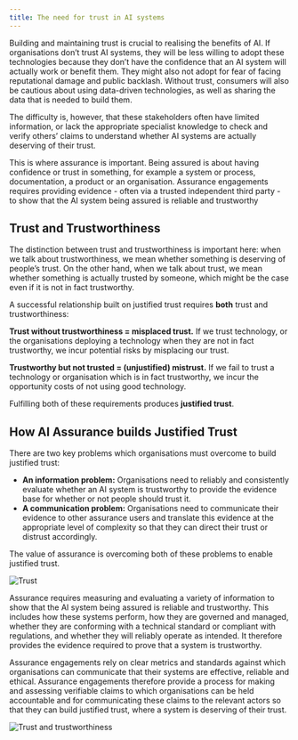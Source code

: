 ```yaml
---
title: The need for trust in AI systems
---
```



<CookieBanner />

Building and maintaining trust is crucial to realising the benefits of AI. If organisations don’t trust AI systems, they will be less willing to adopt these technologies because they don’t have the confidence that an AI system will actually work or benefit them. They might also not adopt for fear of facing reputational damage and public backlash. Without trust, consumers will also be cautious about using data-driven technologies, as well as sharing the data that is needed to build them.

The difficulty is, however, that these stakeholders often have limited information, or lack the appropriate specialist knowledge to check and verify others’ claims to understand whether AI systems are actually deserving of their trust.

This is where assurance is important. Being assured is about having confidence or trust in something, for example a system or process, documentation, a product or an organisation. Assurance engagements requires providing evidence - often via a trusted independent third party - to show that the AI system being assured is reliable and trustworthy

## Trust and Trustworthiness

The distinction between trust and trustworthiness is important here: when we talk about trustworthiness, we mean whether something is deserving of people’s trust. On the other hand, when we talk about trust, we mean whether something is actually trusted by someone, which might be the case even if it is not in fact trustworthy.

A successful relationship built on justified trust requires **both** trust and trustworthiness:

**Trust without trustworthiness = misplaced trust.** If we trust technology, or the organisations deploying a technology when they are not in fact trustworthy, we incur potential risks by misplacing our trust.

**Trustworthy but not trusted = (unjustified) mistrust.** If we fail to trust a technology or organisation which is in fact trustworthy, we incur the opportunity costs of not using good technology.

Fulfilling both of these requirements produces <OutboundLink href="https://www.immagic.com/eLibrary/ARCHIVES/GENERAL/BBC_UK/B020000O.pdf">**justified trust**</OutboundLink>.

## How AI Assurance builds Justified Trust

There are two key problems which organisations must overcome to build justified trust:

- **An information problem:** Organisations need to reliably and consistently evaluate whether an AI system is trustworthy to provide the evidence base for whether or not people should trust it.
- **A communication problem:** Organisations need to communicate their evidence to other assurance users and translate this evidence at the appropriate level of complexity so that they can direct their trust or distrust accordingly.

The value of assurance is overcoming both of these problems to enable justified trust.

![Trust](./images/trust.png)

Assurance requires measuring and evaluating a variety of information to show that the AI system being assured is reliable and trustworthy. This includes how these systems perform, how they are governed and managed, whether they are conforming with a technical standard or compliant with regulations, and whether they will reliably operate as intended. It therefore provides the evidence required to prove that a system is trustworthy.

Assurance engagements rely on clear metrics and standards against which organisations can communicate that their systems are effective, reliable and ethical. Assurance engagements therefore provide a process for making and assessing <OutboundLink href="https://arxiv.org/abs/2004.07213">verifiable claims</OutboundLink> to which organisations can be held accountable and for communicating these claims to the relevant actors so that they can build justified trust, where a system is deserving of their trust.

![Trust and trustworthiness](./images/trust-venn.png)

<License />
